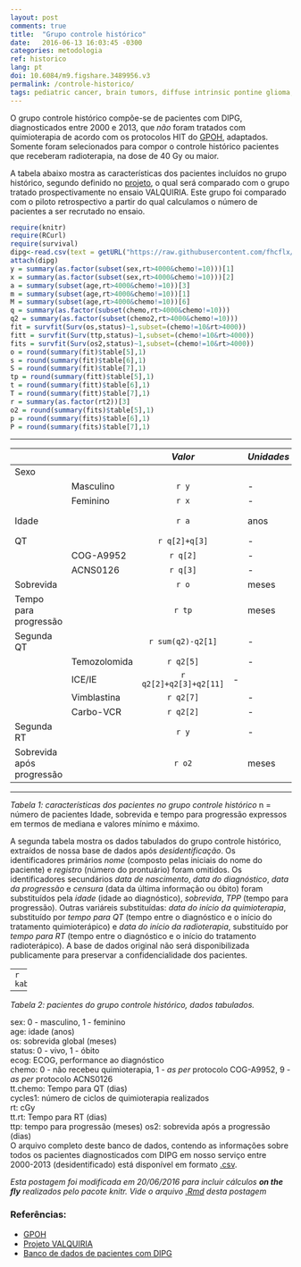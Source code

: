 ```yaml
---
layout: post
comments: true
title:  "Grupo controle histórico"
date:   2016-06-13 16:03:45 -0300
categories: metodologia
ref: historico
lang: pt
doi: 10.6084/m9.figshare.3489956.v3
permalink: /controle-historico/
tags: pediatric cancer, brain tumors, diffuse intrinsic pontine glioma, clinical trial, historical control
---
```


O grupo controle histórico compõe-se de pacientes com DIPG, diagnosticados entre 2000 e 2013, que _não_ foram tratados com quimioterapia de acordo com os protocolos HIT do [GPOH][gpoh], adaptados. Somente foram selecionados para compor o controle histórico pacientes que receberam radioterapia, na dose de 40 Gy ou maior.

A tabela abaixo mostra as características dos pacientes incluídos no grupo histórico, segundo definido no [projeto][projeto], o qual será comparado com o grupo tratado prospectivamente no ensaio VALQUIRIA. Este grupo foi comparado com o piloto retrospectivo a partir do qual calculamos o número de pacientes a ser recrutado no ensaio.

```r
require(knitr)
require(RCurl)
require(survival)
dipg<-read.csv(text = getURL("https://raw.githubusercontent.com/fhcflx/valkyrie/gh-pages/_data/dipg.csv"))
attach(dipg)  
y = summary(as.factor(subset(sex,rt>4000&chemo!=10)))[1]  
x = summary(as.factor(subset(sex,rt>4000&chemo!=10)))[2]  
a = summary(subset(age,rt>4000&chemo!=10))[3]  
m = summary(subset(age,rt>4000&chemo!=10))[1]  
M = summary(subset(age,rt>4000&chemo!=10))[6]  
q = summary(as.factor(subset(chemo,rt>4000&chemo!=10)))
q2 = summary(as.factor(subset(chemo2,rt>4000&chemo!=10)))
fit = survfit(Surv(os,status)~1,subset=(chemo!=10&rt>4000))  
fitt = survfit(Surv(ttp,status)~1,subset=(chemo!=10&rt>4000))  
fits = survfit(Surv(os2,status)~1,subset=(chemo!=10&rt>4000))
o = round(summary(fit)$table[5],1)  
s = round(summary(fit)$table[6],1)
S = round(summary(fit)$table[7],1)
tp = round(summary(fitt)$table[5],1)
t = round(summary(fitt)$table[6],1)
T = round(summary(fitt)$table[7],1)
r = summary(as.factor(rt2))[3]
o2 = round(summary(fits)$table[5],1)
p = round(summary(fits)$table[6],1)
P = round(summary(fits)$table[7],1)
```

---

|     |         |     *Valor*     |     | *Unidades* |     |    *Dispersão*    |     |     |     | *Medida* |
|:--- | ------- |:---------------:| --- |:---------- | --- |:-----------------:| --- | ---:| --- |:--------:|
| Sexo          |                 |     |            |     |                   |     |     |     |          |
|     |Masculino|     `r y`   |     |      -     |     |         -         |     |  -  |     |    *n*   |
|     | Feminino|     `r x`   |     |      -     |     |         -         |     |  -  |     |    *n*   |
|Idade|         |     `r a`   |     |     anos   |     |`r m`-`r M`|     | min - max |  mediana |
|QT   |         |`r q[2]+q[3]`|     |      -     |     |         -         |     |  -  |     |    *n*   |
|     |COG-A9952|   `r q[2]`  |     |      -     |     |         -         |     |  -  |     |    *n*   |
|     |ACNS0126 |   `r q[3]`  |     |      -     |     |         -         |     |  -  |     |    *n*   |
|Sobrevida|     |     `r o`   |     |     meses  |     |`r s`-`r S`|     |IC95%|     |  mediana |
|Tempo para <br> progressão| |`r tp`| |   meses  |     |`r t`-`r T`|     |IC95%|     |  mediana |
|Segunda QT    ||`r sum(q2)-q2[1]`|   |    -     |     |         -         |     |  -  |     |    *n*   |
| |Temozolomida |  `r q2[5]`  |     |      -     |     |         -         |     |  -  |     |    *n*   |
|     | ICE/IE  |`r q2[2]+q2[3]+q2[11]`|   -     |     |         -         |     |  -  |     |    *n*   |
|   |Vimblastina|  `r q2[7]`   |     |     -     |     |         -         |     |  -  |     |    *n*   |
|     |Carbo-VCR|  `r q2[2]`   |     |     -     |     |         -         |     |  -  |     |    *n*   |
|Segunda RT    ||     `r y`    |     |     -     |     |         -         |     |  -  |     |    *n*   |
|Sobrevida após <br> progressão||`r o2`| | meses |     |`r p`-`r P`|     |IC95%|     |  mediana |

---

*Tabela 1: características dos pacientes no grupo controle histórico*
n = número de pacientes
Idade, sobrevida e tempo para progressão expressos em termos de mediana e valores mínimo e máximo.

A segunda tabela mostra os dados tabulados do grupo controle histórico, extraídos de nossa base de dados após _desidentificação_. Os identificadores primários _nome_ (composto pelas iniciais do nome do paciente) e _registro_ (número do prontuário) foram omitidos. Os identificadores secundários _data de nascimento_, _data do diagnóstico_, _data da progressão_ e _censura_ (data da última informação ou óbito) foram substituídos pela _idade_ (idade ao diagnóstico), _sobrevida_, _TPP_ (tempo para progressão). Outras variáreis substituídas: _data do início da quimioterapia_, substituído por _tempo para QT_ (tempo entre o diagnóstico e o início do tratamento quimioterápico) e _data do início da radioterapia_, substituído por _tempo para RT_  (tempo entre o diagnóstico e o início do tratamento radioterápico). A base de dados original não será disponibilizada publicamente para preservar a confidencialidade dos pacientes.

---
```r
kable(subset(dipg[,c(2:13)],chemo!=10&rt>4000))
```

---

*Tabela 2: pacientes do grupo controle histórico, dados tabulados.*

sex: 0 - masculino, 1 - feminino  
age: idade (anos)  
os: sobrevida global (meses)  
status: 0 - vivo, 1 - óbito  
ecog: ECOG, performance ao diagnóstico  
chemo: 0 - não recebeu quimioterapia, 1 - _as per_ protocolo COG-A9952, 9 - _as per_ protocolo ACNS0126  
tt.chemo: Tempo para QT (dias)  
cycles1: número de ciclos de quimioterapia realizados  
rt: cGy  
tt.rt: Tempo para RT (dias)  
ttp: tempo para progressão (meses)
os2: sobrevida após a progressão (dias)  
O arquivo completo deste banco de dados, contendo as informações sobre todos os pacientes diagnosticados com DIPG em nosso serviço entre 2000-2013 (desidentificado) está disponível em formato [.csv][csv].

_Esta postagem foi modificada em 20/06/2016 para incluir cálculos **on the fly** realizados pelo pacote knitr. Vide o arquivo [.Rmd](https://github.com/fhcflx/valkyrie/blob/gh-pages/_source/2016-06-13-Grupo-controle-histórico.Rmd) desta postagem_

### Referências:

- [GPOH][gpoh]
- [Projeto VALQUIRIA][projeto]
- [Banco de dados de pacientes com DIPG][csv]

[gpoh]: http://www.kinderkrebsinfo.de/gpoh_society/index_eng.html
[projeto]: https://github.com/fhcflx/valkyrie/blob/master/project/projeto.md#58coleta-retrospectiva-de-dados-para-compor-o-grupo-controle-histórico
[csv]:https://github.com/fhcflx/valkyrie/blob/master/data/
